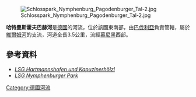 {{Coord|48|11|4.47|N|11|29|39.08|E|display=title}}
[[Image:Schlosspark_Nymphenburg_Pagodenburger_Tal-2.jpg|right]]

'''哈特曼斯霍夫巴赫河'''是[[德國|德國]]的河流，位於該國東南部，由[[巴伐利亞|巴伐利亞]]負責管轄，屬於[[維爾姆河|維爾姆河]]的支流，河道全長3.5公里，流經[[慕尼黑|慕尼黑]]西部。

==參考資料==
* [http://www.protectedplanet.net/395564 ''LSG Hartmannshofen und Kapuzinerhölzl'']{{Wayback|url=http://www.protectedplanet.net/395564 |date=20190107124543 }}
* [http://www.protectedplanet.net/396137 ''LSG Nymphenburger Park'']{{Wayback|url=http://www.protectedplanet.net/396137 |date=20190107124650 }}

{{Germany-geo-stub}}
[[Category:德國河流|Category:德國河流]]